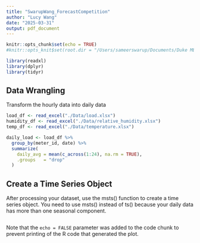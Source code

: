 ```yaml
---
title: "SwarupWang_ForecastCompetition"
author: "Lucy Wang"
date: "2025-03-31"
output: pdf_document
---
```


```r
knitr::opts_chunk$set(echo = TRUE)
#knitr::opts_knit$set(root.dir = "/Users/sameerswarup/Documents/Duke MEM Classes/Spring 2025/Time Series Analysis for Energy/RStudio Outputs/Forecasting_Competition")

```

```r
library(readxl)
library(dplyr)
library(tidyr)
```
## Data Wrangling

Transform the hourly data into daily data
```r
load_df <- read_excel("./Data/load.xlsx")
humidity_df <- read_excel("./Data/relative_humidity.xlsx")
temp_df <- read_excel("./Data/temperature.xlsx")

daily_load <- load_df %>% 
  group_by(meter_id, date) %>%
  summarize(
    daily_avg = mean(c_across(1:24), na.rm = TRUE),
    .groups   = "drop"
  )
```

## Create a Time Series Object

After processing your dataset, use the msts() function to create a time series object. You need to use msts() instead of ts() because your daily data has more than one seasonal component.

```r

```

Note that the `echo = FALSE` parameter was added to the code chunk to prevent printing of the R code that generated the plot.
